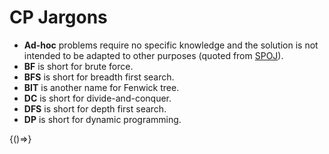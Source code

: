 # CP Jargons

- **Ad-hoc** problems require no specific knowledge and the solution is not intended to be adapted to other purposes (quoted from [SPOJ](https://www.spoj.com/problems/tag/ad-hoc-1)).
- **BF** is short for brute force.
- **BFS** is short for breadth first search.
- **BIT** is another name for Fenwick tree.
- **DC** is short for divide-and-conquer.
- **DFS** is short for depth first search.
- **DP** is short for dynamic programming.


<BrowserOnly>
  {()=><Adsense
      style={{display: "block", textAlign: "center"}}
      layout="in-article"
      format="fluid"
      client="ca-pub-2391425047778930"
      slot="9967998595" />}
</BrowserOnly>
